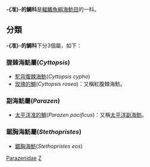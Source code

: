 {{Automatic taxobox
| taxon = Parazenidae
| authority = 
| image = Cyttopsis rosea.jpg
| image_caption = ''[[Cyttopsis_rosea|Cyttopsis rosea]]''
| name = -{准}-的鯛科
| subdivision_ranks = [[屬|屬]]
| subdivision = 
*見內文
}}
'''-{准}-的鯛科'''是[[輻鰭魚綱|輻鰭魚綱]][[海魴目|海魴目]]的一科。

==分類==
'''-{准}-的鯛科'''下分3個屬，如下：
===腹棘海魴屬(''Cyttopsis'')===
*[[駝背腹棘海魴|駝背腹棘海魴]](''Cyttopsis cypho'')
*[[玫瑰的鯛|玫瑰的鯛]](''Cyttopsis rosea'')：又稱紅腹棘海魴。
===副海魴屬(''Parazen'')===
*[[太平洋准的鯛|太平洋准的鯛]](''Parazen pacificus'')：又稱[[太平洋副海魴|太平洋副海魴]]。

===鋸胸海魴屬(''Stethopristes'')===
*[[鋸胸海魴|鋸胸海魴]](''Stethopristes eos'')
{{Taxonbar|from=Q135254}}

[[Category:準的鯛科|Parazenidae]]
[[Category:海魴目|Z]]